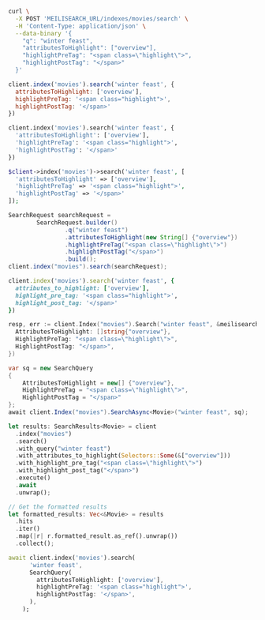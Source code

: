 <CodeGroup>

```bash cURL
curl \
  -X POST 'MEILISEARCH_URL/indexes/movies/search' \
  -H 'Content-Type: application/json' \
  --data-binary '{
    "q": "winter feast",
    "attributesToHighlight": ["overview"],
    "highlightPreTag": "<span class=\"highlight\">",
    "highlightPostTag": "</span>"
  }'
```

```javascript JS
client.index('movies').search('winter feast', {
  attributesToHighlight: ['overview'],
  highlightPreTag: '<span class="highlight">',
  highlightPostTag: '</span>'
})
```

```python Python
client.index('movies').search('winter feast', {
  'attributesToHighlight': ['overview'],
  'highlightPreTag': '<span class="highlight">',
  'highlightPostTag': '</span>'
})
```

```php PHP
$client->index('movies')->search('winter feast', [
  'attributesToHighlight' => ['overview'],
  'highlightPreTag' => '<span class="highlight">',
  'highlightPostTag' => '</span>'
]);
```

```java Java
SearchRequest searchRequest =
        SearchRequest.builder()
                .q("winter feast")
                .attributesToHighlight(new String[] {"overview"})
                .highlightPreTag("<span class=\"highlight\">")
                .highlightPostTag("</span>")
                .build();
client.index("movies").search(searchRequest);
```

```ruby Ruby
client.index('movies').search('winter feast', {
  attributes_to_highlight: ['overview'],
  highlight_pre_tag: '<span class="highlight">',
  highlight_post_tag: '</span>'
})
```

```go Go
resp, err := client.Index("movies").Search("winter feast", &meilisearch.SearchRequest{
  AttributesToHighlight: []string{"overview"},
  HighlightPreTag: "<span class=\"highlight\">",
  HighlightPostTag: "</span>",
})
```

```csharp C#
var sq = new SearchQuery
{
    AttributesToHighlight = new[] {"overview"},
    HighlightPreTag = "<span class=\"highlight\">",
    HighlightPostTag = "</span>"
};
await client.Index("movies").SearchAsync<Movie>("winter feast", sq);
```

```rust Rust
let results: SearchResults<Movie> = client
  .index("movies")
  .search()
  .with_query("winter feast")
  .with_attributes_to_highlight(Selectors::Some(&["overview"]))
  .with_highlight_pre_tag("<span class=\"highlight\">")
  .with_highlight_post_tag("</span>")
  .execute()
  .await
  .unwrap();

// Get the formatted results
let formatted_results: Vec<&Movie> = results
  .hits
  .iter()
  .map(|r| r.formatted_result.as_ref().unwrap())
  .collect();
```

```dart Dart
await client.index('movies').search(
      'winter feast',
      SearchQuery(
        attributesToHighlight: ['overview'],
        highlightPreTag: '<span class="highlight">',
        highlightPostTag: '</span>',
      ),
    );
```
</CodeGroup>